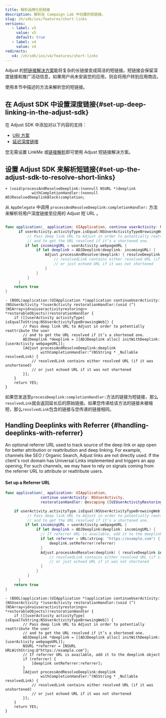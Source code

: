 ```yaml
---
title: 解析品牌化短链接
description: 解析在 Campaign Lab 中创建的短链接。
slug: zh/sdk/ios/features/short-links
versions:
   - label: v5
     value: v5
     default: true
   - label: v4
     value: v4
redirects:
   v4: /zh/sdk/ios/v4/features/short-links
---
```


Adjust 的[短链接解决方案](https://help.adjust.com/zh/article/short-branded-links)能将复杂的长链接变成简洁的短链接。短链接会保留深度链接和推广活动信息，如果用户尚未安装您的应用，则会将用户转到应用商店。

使用本节中描述的方法来解析您的短链接。

## 在 Adjust SDK 中设置深度链接{#set-up-deep-linking-in-the-adjust-sdk}

在 Adjust SDK 中添加对以下内容的支持：

- [URI 方案](/zh/sdk/ios/features/deep-links/direct)
- [延迟深度链接](/zh/sdk/ios/features/deep-links/deferred)

<Callout type="note">

您无需设置 LinkMe 或[链接解析](/zh/sdk/ios/features/deep-links/resolution)即可使用 Adjust 短链接解决方案。

</Callout>

## 设置 Adjust SDK 来解析短链接{#set-up-the-adjust-sdk-to-resolve-short-links}

<CodeBlock title="方法签名">

```objc
+ (void)processAndResolveDeeplink:(nonnull NSURL *)deeplink
            withCompletionHandler:(nonnull ADJResolvedDeeplinkBlock)completion;
```

</CodeBlock>

从 `AppDelegate` 中调用 `processAndResolveDeeplink:completionHandler:` 方法来解析将用户深度链接至应用的 Adjust 短 URL 。

<Tabs>
<Tab title="Swift">

```swift

func application(_ application: UIApplication, continue userActivity: NSUserActivity, restorationHandler: @escaping ([any UIUserActivityRestoring]?) -> Void) -> Bool {
      if userActivity.activityType.isEqual(NSUserActivityTypeBrowsingWeb) {
          // Pass deep link URL to Adjust in order to potentially reattribute the user
          // and to get the URL resolved if it’s a shortened one.
         if let incomingURL = userActivity.webpageURL {
              if let deeplink = ADJDeeplink(deeplink: incomingURL) {
                  Adjust.processAndResolve(deeplink) { resolveDeeplink in
                      // resolvedLink contains either resolved URL (if it was unshortened)
                      // or just echoed URL if it was not shortened
                  }
              }
          }
      }
    return true
}

```

</Tab>
<Tab title="Objective-C">

```objc
- (BOOL)application:(UIApplication *)application continueUserActivity:(NSUserActivity *)userActivity restorationHandler:(void (^)(NSArray<id<uiuseractivityrestoring>> *restorableObjects))restorationHandler {
    if ([[userActivity activityType] isEqualToString:NSUserActivityTypeBrowsingWeb]) {
        // Pass deep link URL to Adjust in order to potentially reattribute the user
        // and to get the URL resolved if it’s a shortened one.
        ADJDeeplink *deeplink = [[ADJDeeplink alloc] initWithDeeplink:[userActivity webpageURL]];
        [Adjust processAndResolveDeeplink:deeplink
                withCompletionHandler:^(NSString * _Nullable resolvedLink) {
            // resolvedLink contains either resolved URL (if it was unshortened)
            // or just echoed URL if it was not shortened
        }];
    }
    return YES;
}
```

</Tab>
</Tabs>

如果您发送至`processDeeplink:completionHandler:`方法的链接为短链接，那么`resolvedLink`就会返回延长后的原始链接。如果您传递给该方法的链接未被缩短，那么`resolvedLink`包含的链接与您传递的链接相同。

## Handling Deeplinks with Referrer {#handling-deeplinks-with-referrer}

An optional referrer URL used to track source of the deep link or app open for better attribution or reattribution and deep linking. For example, channels like SEO / Organic Search, Adjust links are not directly used. If the client's root domain has Universal Links implemented and triggers an app opening, For such channels, we may have to rely on signals coming from the referrer URL to attribute or reattribute users.

#### Set up a Referrer URL

<Tabs>
<Tab title="Swift" sync="swift">

```swift
func application(_ application: UIApplication,
                continue userActivity: NSUserActivity,
                restorationHandler: @escaping ([UIUserActivityRestoring]?) -> Void) -> Bool {

    if userActivity.activityType.isEqual(NSUserActivityTypeBrowsingWeb) {
          // Pass deep link URL to Adjust in order to potentially reattribute the user
          // and to get the URL resolved if it’s a shortened one.
         if let incomingURL = userActivity.webpageURL {
              if let deeplink = ADJDeeplink(deeplink: incomingURL) {
                // If referrer URL is available, add it to the deeplink object
                if let referrer = URL(string: "https://example.com") {
                    deeplink.setReferrer(referrer)
                }
                Adjust.processAndResolve(deeplink) { resolveDeeplink in
                    // resolvedLink contains either resolved URL (if it was unshortened)
                    // or just echoed URL if it was not shortened
                }
              }
          }
      }
    return true
}

```

</Tab>
<Tab title="Objective-C" sync="objc">

```objc
- (BOOL)application:(UIApplication *)application continueUserActivity:(NSUserActivity *)userActivity restorationHandler:(void (^)(NSArray<id<uiuseractivityrestoring>> *restorableObjects))restorationHandler {
    if ([[userActivity activityType] isEqualToString:NSUserActivityTypeBrowsingWeb]) {
        // Pass deep link URL to Adjust in order to potentially reattribute the user
        // and to get the URL resolved if it’s a shortened one.
        ADJDeeplink *deeplink = [[ADJDeeplink alloc] initWithDeeplink:[userActivity webpageURL]];
        NSURL *referrer = [NSURL URLWithString:@"https://example.com"];
        // If referrer URL is available, add it to the deeplink object
        if (referrer) {
            [deeplink setReferrer:referrer];
        }
        [Adjust processAndResolveDeeplink:deeplink
                withCompletionHandler:^(NSString * _Nullable resolvedLink) {
            // resolvedLink contains either resolved URL (if it was unshortened)
            // or just echoed URL if it was not shortened
        }];
    }
    return YES;
}

```

</Tab>
</Tabs>

